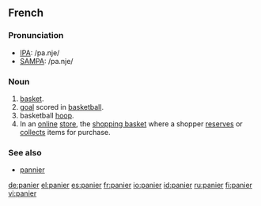 ==French==

===Pronunciation===
*[[w:IPA|IPA]]: /pa.nje/
*[[w:SAMPA|SAMPA]]: /pa.nje/

===Noun===
{{fr-noun|m}}

# [[basket]].
# [[goal]] scored in [[basketball]].
# basketball [[hoop]].
# In an [[online]] [[store]], the [[shopping basket]] where a shopper [[reserves]] or [[collects]] items for purchase.

===See also===
* [[pannier]]

[[de:panier]]
[[el:panier]]
[[es:panier]]
[[fr:panier]]
[[io:panier]]
[[id:panier]]
[[ru:panier]]
[[fi:panier]]
[[vi:panier]]